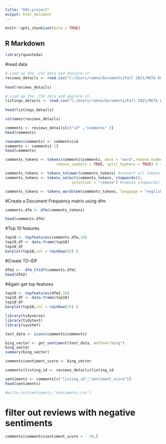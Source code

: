 ---
title: "602-project"
output: html_document
---

```{r setup, include=FALSE}
knitr::opts_chunk$set(echo = TRUE)
```

## R Markdown


```{r}
library(quanteda)

```

#read data

```{r load Data}
# Load up the .CSV data and explore it.
reviews_details <- read.csv("C:/Users/ramne/Documents/Fall 2021/MGTA 602 - Data Communication/Project/Dataset/reviews_details.csv")
                        
head(reviews_details)
```


```{r load Data}
# Load up the .CSV data and explore it.
listings_details <- read.csv("C:/Users/ramne/Documents/Fall 2021/MGTA 602 - Data Communication/Project/Dataset/listings_details.csv")
                        
head(listings_details)
```



```{r}
colnames(reviews_details)
```



```{r}
comments <- reviews_details[c("id" ,"comments" )]
head(comments)
```


```{r}

rownames(comments) <- comments$id
comments <- comments[-1]
head(comments)
```



```{r}


comments_tokens <- tokens(comments$comments, what = "word",remove_numbers = TRUE, remove_punct = TRUE, #remove numbers and punctuation
                       remove_symbols = TRUE, split_hyphens = TRUE) # remove symbols and hyphens

comments_tokens <- tokens_tolower(comments_tokens) #convert all tokens to lowercase
comments_tokens <- tokens_select(comments_tokens, stopwords(), 
                              selection = "remove") #remove stopwords)

comments_tokens <- tokens_wordstem(comments_tokens, language = "english") #stemming to get the root
```



#Create a Document Frequency matrix using dfm
```{r}
comments.dfm <- dfm(comments_tokens)

head(comments.dfm)
```



#Top 10 features
```{r}
top10 <- topfeatures(comments.dfm,10)
top10_df <- data.frame(top10)
top10_df
barplot(top10,col = rainbow(25) )

```



#Create TD-IDF
```{r}

dfm2 <-  dfm_tfidf(comments.dfm)
head(dfm2)
```



#Again get top features
```{r}
top10 <- topfeatures(dfm2,10)
top10_df <- data.frame(top10)
top10_df
barplot(top10,col = rainbow(25) )
```



```{r}
library(tidyverse)
library(tidytext) 
library(syuzhet)

text_data <- iconv(comments$comments)

bing_vector <- get_sentiment(text_data, method="bing")
bing_vector
summary(bing_vector)


```

```{r}
comments$sentiment_score <- bing_vector
```

```{r}
comments$listing_id <- reviews_details$listing_id
```


```{r}
sentiments <- comments[c("listing_id","sentiment_score")]
head(sentiments)
```


```{r}
#write.csv(sentiments,'sentiments.csv')
```


# filter out reviews with negative sentiments

```{r}
comments[comments$sentiment_score < - 10,]
```




